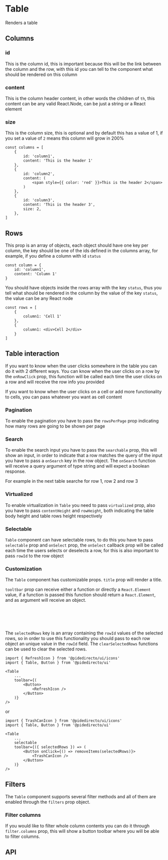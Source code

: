 

<Meta of={TableStories} />

# Table
Renders a table

<Canvas of={TableStories.Primary} />

## Columns

### id
This is the column id, this is important because this will be the link between the column and the row, with this id you can tell to the component what should be rendered on this column

### content
This is the column header content, in other words the children of `th`, this content can be any valid React.Node, can be just a string or a React element

### size
This is the column size, this is optional and by default this has a value of 1, if you set a value of `2` means this column will grow in 200%

```tsx
const columns = [
    {
        id: 'column1',
        content: 'This is the header 1'
    },
    {
        id: 'column2',
        content: (
            <span style={{ color: 'red' }}>This is the header 2</span>
        )
    },
    {
        id: 'column3',
        content: 'This is the header 3',
        size: 2,
    },
]
```

## Rows

This prop is an array of objects, each object should have one key per column, the key should be one of the ids defined in the columns array, for example, if you define a column with id `status`
```tsx
const column = {
    id: 'column1',
    content: 'Column 1'
}
```
You should have objects inside the rows array with the key `status`, thus you tell what should be rendered in the column by the value of the key `status`, the value can be any React node
```tsx
const rows = [
    {
        column1: 'Cell 1'
    },
    {
        column1: <div>Cell 2</div>
    }
]
```

## Table interaction

If you want to know when the user clicks somewhere in the table you can do it with 2 different ways. You can know when the user clicks on a row by the `onRowClick` prop,
this function will be called each time the user clicks on a row and will receive the row info you provided

<Canvas of={TableStories.RowClick} />

If you want to know when the user clicks on a cell or add more functionality to cells, you can pass whatever you want as cell content

<Canvas of={TableStories.CellClick} />

### Pagination

To enable the pagination you have to pass the `rowsPerPage` prop indicating how many rows are going to be shown per page

<Canvas of={TableStories.Pagination} />

### Search

To enable the search input you have to pass the `searchable` prop, this will show an input, in order to indicate that a row matches the query of the input you have to pass a `onSearch` key in the row object.
The `onSearch` function will receive a query argument of type string and will expect a boolean response.

For example in the next table searche for row 1, row 2 and row 3

<Canvas of={TableStories.SearchableTable} />

### Virtualized

To enable virtualization in `Table` you need to pass `virtualized` prop, also you have to pass `contentHeight` and `rowHeight`,
both indicating the table body height and table rows height respectively

<Canvas of={TableStories.Virtualized} />

### Selectable

`Table` component can have selectable rows, to do this you have to pass `selectable` prop and `onSelect` prop, the `onSelect` callback prop
will be called each time the users selects or deselects a row, for this is also important to pass `rowId` to the row object

<Canvas of={TableStories.Selectable} />

### Customization

The `Table` component has customizable props. `title` prop will render a title.

<Canvas of={TableStories.CustomToolbar} />

`tooltbar` prop can receive either a function or directly a `React.Element` value, if a function is passed this function should return a `React.Element`, and as argument will receive an object.
```ts
{
    selectedRows: Array<any>;
    clearSelectedRows: () => void;
}
```
The `selectedRows` key is an array containing the `rowId` values of the selected rows, so in order to use this functionality you should pass to each row object an unique value in the `rowId` field.
The `clearSelectedRows` functions can be used to clear the selected rows.

```tsx
import { RefreshIcon } from '@pidedirecto/ui/icons'
import { Table, Button } from '@pidedirecto/ui'

<Table
    ...
    toolbar={(
        <Button>
            <RefreshIcon />
        </Button>
    )}
/>

```

or

```tsx
import { TrashCanIcon } from '@pidedirecto/ui/icons'
import { Table, Button } from '@pidedirecto/ui'

<Table
    ...
    selectable
    toolbar={({ selectedRows }) => (
        <Button onClick={() => removeItems(selectedRows)}>
            <TrashCanIcon />
        </Button>
    )}
/>

```

## Filters

The `Table` component supports several filter methods and all of them are enabled through the `filters` prop object.

### Filter columns

If you would like to filter whole column contents you can do it through `filter.columns` prop, this will show a button toolbar where you will be able to filter columns.

<Canvas of={TableStories.FilterColumns} />

## API

<ArgTypes of={TableStories} />

